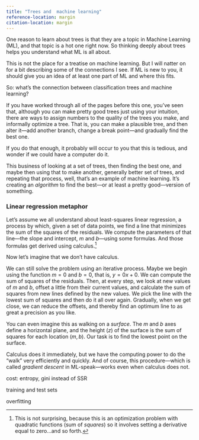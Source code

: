 ```yaml
---
title: "Trees and  machine learning"
reference-location: margin
citation-location: margin
---
```


```{=html}
    <script src="src/awash-functions.js"></script>
```

One reason to learn about trees is that they are a topic in Machine Learning (ML),
and that topic is a hot one right now. 
So thinking deeply about trees helps you understand what ML is all about.

This is not the place for a treatise on machine learning. 
But I will natter on for a bit describing some of the connections I see. 
If ML is new to you, it should give you an idea of at least one part of ML and where this fits. 

So: what's the connection between classification trees and machine learning? 

If you have worked through all of the pages before this one,
you've seen that, although you can make pretty good trees just using your intuition,
there are ways to assign numbers to the quality of the trees you make,
and informally optimize a tree. 
That is, you can make a plausible tree, and then alter it---add
another branch, change a break point---and gradually find the best one.

If you do that enough, it probably will occur to you that this is tedious,
and wonder if we could have a computer do it.

This business of looking at a set of trees,
then finding the best one, 
and maybe then using that to make another, generally better set of trees,
and repeating that process,
well, that's an example of machine learning. 
It's creating an *algorithm* to find the best---or at least a pretty good---version of something. 

### Linear regression metaphor

Let's assume we all understand about least-squares linear regression,
a process by which, given a set of data points, we find a line that minimizes 
the sum of the squares of the residuals.
We compute the parameters of that line---the slope and intercept, $m$ and $b$---using some formulas.
And those formulas get derived using calculus.^[This is not surprising,
because this is an optimization problem with quadratic functions (sum of *squares*) so it
involves setting a derivative equal to zero...and so forth.]

Now let's imagine that we don't have calculus. 

We can still solve the problem using an iterative process. 
Maybe we begin using the function $m=0$ and $b=0$, that is, $y=0x+0$.
We can compute the sum of squares of the residuals. 
Then, at every step, we look at new values of $m$ and $b$, offset a little from their current values,
and calculate the sum of squares from new lines defined by the new values. 
We pick the line with the lowest sum of squares and then do it all over again.
Gradually, when we get close, we can reduce the offsets, and thereby find
an optimum line to as great a precision as you like. 

You can even imagine this as walking on a *surface*.
The $m$ and $b$ axes define a horizontal plane,
and the height ($z$) of the surface is the sum of squares for each location $(m, b)$.
Our task is to find the lowest point on the surface.

Calculus does it immediately,
but we have the computing power to do the "walk" very efficiently and quickly.
And of course, this procedure---which is called *gradient descent* in ML-speak---works even when calculus does not. 



cost: entropy, gini instead of SSR

training and test sets

overfitting
